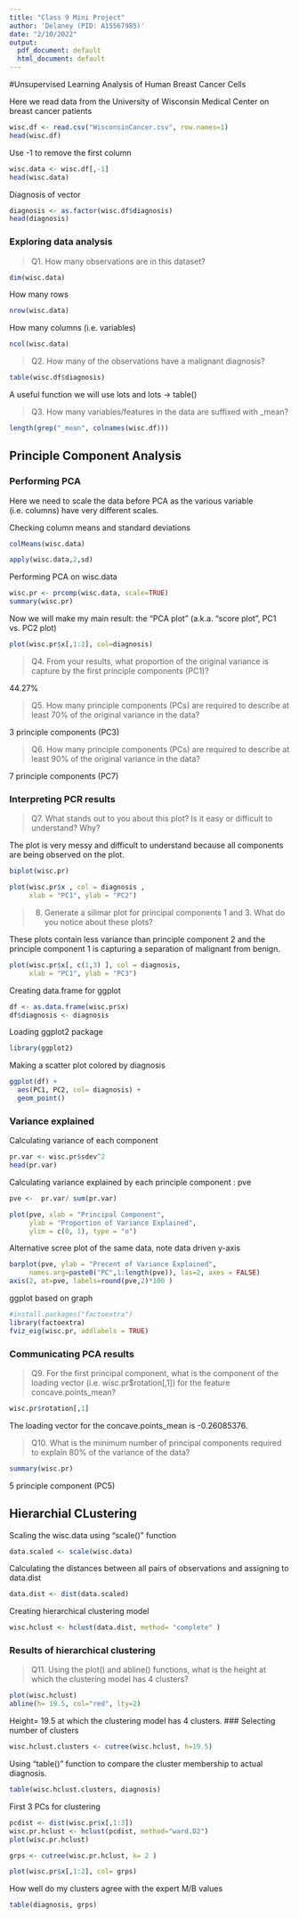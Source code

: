 ```yaml
---
title: "Class 9 Mini Project"
author: 'Delaney (PID: A15567985)'
date: "2/10/2022"
output:
  pdf_document: default
  html_document: default
---
```


#Unsupervised Learning Analysis of Human Breast Cancer Cells

Here we read data from the University of Wisconsin Medical Center on breast cancer patients 

```r
wisc.df <- read.csv("WisconsinCancer.csv", row.names=1)
head(wisc.df)
```

Use -1 to remove the first column 
```r
wisc.data <- wisc.df[,-1]
head(wisc.data)
```

Diagnosis of vector
```r
diagnosis <- as.factor(wisc.df$diagnosis)
head(diagnosis)
```

### Exploring data analysis

>Q1. How many observations are in this dataset?

```r
dim(wisc.data)
```

How many rows 
```r
nrow(wisc.data)
```

How many columns (i.e. variables)
```r
ncol(wisc.data)
```


>Q2. How many of the observations have a malignant diagnosis?

```r
table(wisc.df$diagnosis)
```

A useful function we will use lots and lots -> table() 

>Q3. How many variables/features in the data are suffixed with _mean?

```r
length(grep("_mean", colnames(wisc.df)))
```

## Principle Component Analysis

### Performing PCA

Here we need to scale the data before PCA as the various variable (i.e. columns) have very different scales.

Checking column means and standard deviations
```r
colMeans(wisc.data)

apply(wisc.data,2,sd)
```

Performing PCA on wisc.data 
```r
wisc.pr <- prcomp(wisc.data, scale=TRUE)
summary(wisc.pr)
```

Now we will make my main result: the "PCA plot" (a.k.a. "score plot", PC1 vs. PC2 plot)
```r
plot(wisc.pr$x[,1:2], col=diagnosis)
```

>Q4. From your results, what proportion of the original variance is capture by the first principle components (PC1)?

44.27%

>Q5. How many principle components (PCs) are required to describe at least 70% of the original variance in the data?

3 principle components (PC3)

>Q6. How many principle components (PCs) are required to describe at least 90% of the original variance in the data? 

7 principle components (PC7)

### Interpreting PCR results 

>Q7. What stands out to you about this plot? Is it easy or difficult to understand? Why?

The plot is very messy and difficult to understand because all components are being observed on the plot.

```r
biplot(wisc.pr)
```

```r
plot(wisc.pr$x , col = diagnosis , 
     xlab = "PC1", ylab = "PC2")
```

>8. Generate a silimar plot for principal components 1 and 3. What do you notice about these plots? 

These plots contain less variance than principle component 2 and the principle component 1 is capturing a separation of malignant from benign. 

```r
plot(wisc.pr$x[, c(1,3) ], col = diagnosis, 
     xlab = "PC1", ylab = "PC3")
```

Creating data.frame for ggplot
```r
df <- as.data.frame(wisc.pr$x)
df$diagnosis <- diagnosis
```

Loading ggplot2 package
```r
library(ggplot2)
```

Making a scatter plot colored by diagnosis
```r
ggplot(df) + 
  aes(PC1, PC2, col= diagnosis) + 
  geom_point()

```

### Variance explained 

Calculating variance of each component 
```r
pr.var <- wisc.pr$sdev^2
head(pr.var)
```

Calculating variance explained by each principle component : pve
```r
pve <-  pr.var/ sum(pr.var) 

plot(pve, xlab = "Principal Component", 
     ylab = "Proportion of Variance Explained", 
     ylim = c(0, 1), type = "o")
```

Alternative scree plot of the same data, note data driven y-axis

```r
barplot(pve, ylab = "Precent of Variance Explained",
     names.arg=paste0("PC",1:length(pve)), las=2, axes = FALSE)
axis(2, at=pve, labels=round(pve,2)*100 )
```

ggplot based on graph
```r
#install.packages("factoextra")
library(factoextra)
fviz_eig(wisc.pr, addlabels = TRUE)
```

### Communicating PCA results

>Q9. For the first principal component, what is the component of the loading vector (i.e. wisc.pr$rotation[,1]) for the feature concave.points_mean?

```r
wisc.pr$rotation[,1]
```
The loading vector for the concave.points_mean is -0.26085376. 

>Q10. What is the minimum number of principal components required to explain 80% of the variance of the data?

```r
summary(wisc.pr)
```
5 principle component (PC5)

## Hierarchial CLustering

Scaling the wisc.data using "scale()" function
```r
data.scaled <- scale(wisc.data)
```

Calculating the distances between all pairs of observations and assigning to data.dist
```r
data.dist <- dist(data.scaled)
```

Creating hierarchical clustering model 
```r
wisc.hclust <- hclust(data.dist, method= "complete" )
```

### Results of hierarchical clustering

>Q11. Using the plot() and abline() functions, what is the height at which the clustering model has 4 clusters?

```r
plot(wisc.hclust)
abline(h= 19.5, col="red", lty=2)
```
Height= 19.5 at which the clustering model has 4 clusters. 
### Selecting number of clusters

```r
wisc.hclust.clusters <- cutree(wisc.hclust, h=19.5)
```

Using "table()" function to compare the cluster membership to actual diagnosis.
```r
table(wisc.hclust.clusters, diagnosis)
```

First 3 PCs for clustering
```r
pcdist <- dist(wisc.pr$x[,1:3])
wisc.pr.hclust <- hclust(pcdist, method="ward.D2")
plot(wisc.pr.hclust)
```


```r
grps <- cutree(wisc.pr.hclust, k= 2 )
```

```r
plot(wisc.pr$x[,1:2], col= grps)
```

How well do my clusters agree with the expert M/B values 
```r
table(diagnosis, grps)
```
